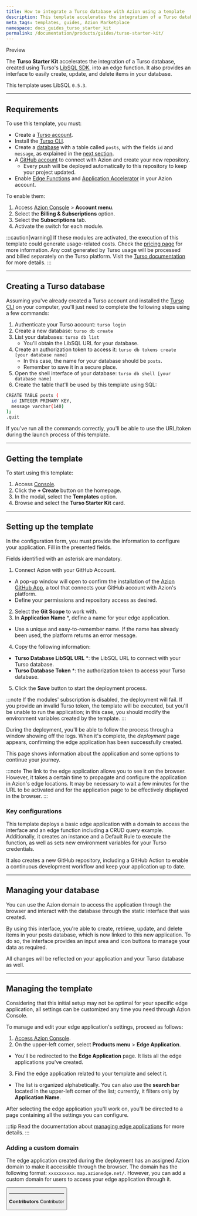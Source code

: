 ```yaml
---
title: How to integrate a Turso database with Azion using a template
description: This template accelerates the integration of a Turso database, created using Turso's LibSQL SDK, into an edge function.
meta_tags: templates, guides, Azion Marketplace
namespace: docs_guides_turso_starter_kit
permalink: /documentation/products/guides/turso-starter-kit/
---
```



<Badge variant="accent">
Preview
</Badge>

The **Turso Starter Kit** accelerates the integration of a Turso database, created using Turso's [LibSQL SDK](https://turso.tech/libsql), into an edge function. It also provides an interface to easily create, update, and delete items in your database.

This template uses LibSQL `0.5.3`.

---

## Requirements

To use this template, you must:

- Create a [Turso account](https://accounts.turso.tech/sign-up).
- Install the [Turso CLI](https://docs.turso.tech/cli/introduction).
- Create a [database](https://docs.turso.tech/quickstart) with a table called `posts`, with the fields `id` and `message`, as explained in the [next section](#creating-a-turso-database).
- A [GitHub account](https://github.com/signup) to connect with Azion and create your new repository.
  - Every push will be deployed automatically to this repository to keep your project updated.
- Enable [Edge Functions](/en/documentation/products/build/edge-application/edge-functions/) and [Application Accelerator](/en/documentation/products/build/edge-application/application-accelerator/) in your Azion account.

To enable them:

1. Access [Azion Console](/en/documentation/products/guides/how-to-access-azion-console/) > **Account menu**.
2. Select the **Billing & Subscriptions** option.
3. Select the **Subscriptions** tab.
4. Activate the switch for each module.

:::caution[warning]
If these modules are activated, the execution of this template could generate usage-related costs. Check the [pricing page](/en/documentation/products/pricing/) for more information. Any cost generated by Turso usage will be processed and billed separately on the Turso platform. Visit the [Turso documentation](https://docs.turso.tech/introduction) for more details.
:::

---

## Creating a Turso database

Assuming you've already created a Turso account and installed the [Turso CLI](https://docs.turso.tech/cli/introduction) on your computer, you'll just need to complete the following steps using a few commands:

1. Authenticate your Turso account: `turso login`
2. Create a new database: `turso db create`
3. List your databases: `turso db list`
    - You'll obtain the LibSQL URL for your database.
4. Create an authorization token to access it: `turso db tokens create [your database name]`
    - In this case, the name for your database should be `posts`.
    - Remember to save it in a secure place.
5. Open the shell interface of your database: `turso db shell [your database name]`
6. Create the table that'll be used by this template using SQL:

```bash
CREATE TABLE posts (
  id INTEGER PRIMARY KEY,
  message varchar(140)
);
.quit
```

If you've run all the commands correctly, you'll be able to use the URL/token during the launch process of this template.

---

## Getting the template

To start using this template: 

1. Access [Console](https://console.azion.com/).
2. Click the **+ Create** button on the homepage.
3. In the modal, select the **Templates** option. 
4. Browse and select the **Turso Starter Kit** card.

---

## Setting up the template

In the configuration form, you must provide the information to configure your application. Fill in the presented fields. 

Fields identified with an asterisk are mandatory.

1. Connect Azion with your GitHub Account.
- A pop-up window will open to confirm the installation of the [Azion GitHub App](https://www.azion.com/en/documentation/products/guides/azion-github-app/), a tool that connects your GitHub account with Azion's platform.
- Define your permissions and repository access as desired.
2. Select the **Git Scope** to work with.
3. In **Application Name** *, define a name for your edge application.
- Use a unique and easy-to-remember name. If the name has already been used, the platform returns an error message.
4. Copy the following information:
- **Turso Database LibSQL URL** *: the LibSQL URL to connect with your Turso database.
- **Turso Database Token** *: the authorization token to access your Turso database.
5. Click the **Save** button to start the deployment process.

:::note
If the modules' subscription is disabled, the deployment will fail. If you provide an invalid Turso token, the template will be executed, but you'll be unable to run the application; in this case, you should modify the environment variables created by the template.
:::

During the deployment, you'll be able to follow the process through a window showing off the logs. When it's complete, the *deployment* page appears, confirming the edge application has been successfully created.

This page shows information about the application and some options to continue your journey.

:::note
The link to the edge application allows you to see it on the browser. However, it takes a certain time to propagate and configure the application in Azion's edge locations. It may be necessary to wait a few minutes for the URL to be activated and for the application page to be effectively displayed in the browser.
:::

### Key configurations

This template deploys a basic edge application with a domain to access the interface and an edge function including a CRUD query example. Additionally, it creates an instance and a Default Rule to execute the function, as well as sets new environment variables for your Turso credentials.

It also creates a new GitHub repository, including a GitHub Action to enable a continuous development workflow and keep your application up to date.

---

## Managing your database

You can use the Azion domain to access the application through the browser and interact with the database through the static interface that was created.

By using this interface, you're able to create, retrieve, update, and delete items in your posts database, which is now linked to this new application. To do so, the interface provides an input area and icon buttons to manage your data as required.

All changes will be reflected on your application and your Turso database as well.

---

## Managing the template

Considering that this initial setup may not be optimal for your specific edge application, all settings can be customized any time you need through Azion Console.

To manage and edit your edge application's settings, proceed as follows:

1. [Access Azion Console](https://console.azion.com/).
2. On the upper-left corner, select **Products menu** > **Edge Application**.
- You'll be redirected to the **Edge Application** page. It lists all the edge applications you've created.
3. Find the edge application related to your template and select it.
- The list is organized alphabetically. You can also use the **search bar** located in the upper-left corner of the list; currently, it filters only by **Application Name**.

After selecting the edge application you'll work on, you'll be directed to a page containing all the settings you can configure.

:::tip
Read the documentation about [managing edge applications](/en/documentation/products/edge-application/first-steps/) for more details.
:::

### Adding a custom domain

The edge application created during the deployment has an assigned Azion domain to make it accessible through the browser. The domain has the following format: `xxxxxxxxxx.map.azionedge.net/`. However, you can add a custom domain for users to access your edge application through it.


<Button href="/en/documentation/products/guides/configure-a-domain/" text="go to configuring a domain guide" variant="secondary" />

---


**Contributors** <ContributorList>Contributor</ContributorList>

